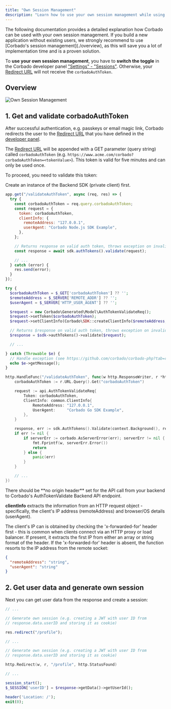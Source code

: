 ```yaml
---
title: "Own Session Management"
description: "Learn how to use your own session management while using Corbado's passkey authentication solution."
---
```


<Warning>
The following documentation provides a detailed explanation how Corbado can be used with your own session management. If you build a new application without existing users, we strongly recommend to use [Corbado's session management](./overview), as this will save you a lot of implementation time and is a proven solution.

To **use your own session management**, you have to **switch the toggle** in the Corbado developer panel ["Settings" - "Sessions"](https://app.corbado.com/app/settings/sessions). Otherwise, your [Redirect URL](/helpful-guides/url-overview#3-redirect-url) will not receive the `corbadoAuthToken`.&#x20;

</Warning>

## Overview

![Own Session Management](/images/sessions/own-session-management/own-session-management.webp)

## 1. Get and validate corbadoAuthToken

After successful authentication, e.g. passkeys or email magic link, Corbado redirects the user to the [Redirect URL](/helpful-guides/url-overview#3-redirect-url) that you have defined in the [developer panel](https://app.corbado.com/app/settings/general/urls).&#x20;

The [Redirect URL](/helpful-guides/url-overview#3-redirect-url) will be appended with a GET parameter (query string) called `corbadoAuthToken` (e.g. `https://www.acme.com/corbado?corbadoAuthToken=<tokenValue>`). This token is valid for five minutes and can only be used once.&#x20;

To proceed, you need to validate this token:

<Note>Create an instance of the Backend SDK (private client) first.</Note>

<CodeGroup>

```js Node.js (Express)
app.get("/validateAuthToken", async (req, res) => {
  try {
    const corbadoAuthToken = req.query.corbadoAuthToken;
    const request = {
      token: corbadoAuthToken,
      clientInfo: {
        remoteAddress: "127.0.0.1",
        userAgent: "Corbado Node.js SDK Example",
      },
    };

    // Returns response on valid auth token, throws exception on invalid auth token
    const response = await sdk.authTokens().validate(request);

    // ...
  } catch (error) {
    res.send(error);
  }
});
```

```php PHP
try {
  $corbadoAuthToken = $_GET['corbadoAuthToken'] ?? '';
  $remoteAddress = $_SERVER['REMOTE_ADDR'] ?? '';
  $userAgent = $_SERVER['HTTP_USER_AGENT'] ?? '';

  $request = new Corbado\Generated\Model\AuthTokenValidateReq();
  $request->setToken($corbadoAuthToken);
  $request->setClientInfo(Corbado\SDK::createClientInfo($remoteAddress, $userAgent));

  // Returns $response on valid auth token, throws exception on invalid auth token
  $response = $sdk->authTokens()->validate($request);

  // ...

} catch (Throwable $e) {
  // Handle exception (see https://github.com/corbado/corbado-php?tab=readme-ov-file#error-handling for more details)
  echo $e->getMessage();
}
```

```go Go (Stdlib)
http.HandleFunc("/validateAuthToken", func(w http.ResponseWriter, r *http.Request) {
	corbadoAuthToken := r.URL.Query().Get("corbadoAuthToken")

	request := api.AuthTokenValidateReq{
		Token: corbadoAuthToken,
		ClientInfo: common.ClientInfo{
			RemoteAddress: "127.0.0.1",
			UserAgent:     "Corbado Go SDK Example",
		},
	}

	response, err := sdk.AuthTokens().Validate(context.Background(), request)
	if err != nil {
		if serverErr := corbado.AsServerError(err); serverErr != nil {
			fmt.Fprintf(w, serverErr.Error())
			return
		} else {
			panic(err)
		}
	}

	// ...
})
```

</CodeGroup>

<Note>
There should be **no origin header** set for the API call from your backend to Corbado's AuthTokenValidate Backend API endpoint.

**clientInfo** extracts the information from an HTTP request object - specifically, the client's IP address (remoteAddress) and browser/OS details (userAgent).

The client's IP can is obtained by checking the 'x-forwarded-for' header first - this is common when clients connect via an HTTP proxy or load balancer. If present, it extracts the first IP from either an array or string format of the header. If the 'x-forwarded-for' header is absent, the function resorts to the IP address from the remote socket:

```json
{
  "remoteAddress": "string",
  "userAgent": "string"
}
```

</Note>

## 2. Get user data and generate own session

Next you can get user data from the response and create a session:

<CodeGroup>

```js Node.js (Express)
// ...

// Generate own session (e.g. creating a JWT with user ID from
// response.data.userID and storing it as cookie)

res.redirect("/profile");
```

```go Go (Stdlib)
// ...

// Generate own session (e.g. creating a JWT with user ID from
// response.data.userID and storing it as cookie)

http.Redirect(w, r, "/profile", http.StatusFound)
```

```php PHP
// ...

session_start();
$_SESSION['userID'] = $response->getData()->getUserId();

header('Location: /');
exit(0);
```

</CodeGroup>


